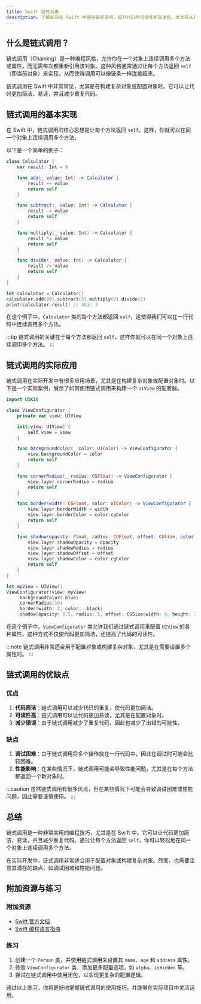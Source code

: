 ```yaml
---
title: Swift 链式调用
description: 了解如何在 Swift 中使用链式调用，提升代码的可读性和简洁性。本文将从基础概念入手，逐步讲解链式调用的实现方式，并通过实际案例展示其应用场景。
---
```


## 什么是链式调用？

链式调用（Chaining）是一种编程风格，允许你在一个对象上连续调用多个方法或属性，而无需每次都重新引用该对象。这种风格通常通过让每个方法返回 `self`（即当前对象）来实现，从而使得调用可以像链条一样连接起来。

链式调用在 Swift 中非常常见，尤其是在构建复杂对象或配置对象时。它可以让代码更加简洁、易读，并且减少重复代码。

## 链式调用的基本实现

在 Swift 中，链式调用的核心思想是让每个方法返回 `self`。这样，你就可以在同一个对象上连续调用多个方法。

以下是一个简单的例子：

```swift
class Calculator {
    var result: Int = 0

    func add(_ value: Int) -> Calculator {
        result += value
        return self
    }

    func subtract(_ value: Int) -> Calculator {
        result -= value
        return self
    }

    func multiply(_ value: Int) -> Calculator {
        result *= value
        return self
    }

    func divide(_ value: Int) -> Calculator {
        result /= value
        return self
    }
}

let calculator = Calculator()
calculator.add(10).subtract(5).multiply(2).divide(2)
print(calculator.result) // 输出: 5
```

在这个例子中，`Calculator` 类的每个方法都返回 `self`，这使得我们可以在一行代码中连续调用多个方法。

:::tip
链式调用的关键在于每个方法都返回 `self`，这样你就可以在同一个对象上连续调用多个方法。
:::

## 链式调用的实际应用

链式调用在实际开发中有很多应用场景，尤其是在构建复杂对象或配置对象时。以下是一个实际案例，展示了如何使用链式调用来构建一个 `UIView` 的配置器。

```swift
import UIKit

class ViewConfigurator {
    private var view: UIView

    init(view: UIView) {
        self.view = view
    }

    func backgroundColor(_ color: UIColor) -> ViewConfigurator {
        view.backgroundColor = color
        return self
    }

    func cornerRadius(_ radius: CGFloat) -> ViewConfigurator {
        view.layer.cornerRadius = radius
        return self
    }

    func border(width: CGFloat, color: UIColor) -> ViewConfigurator {
        view.layer.borderWidth = width
        view.layer.borderColor = color.cgColor
        return self
    }

    func shadow(opacity: Float, radius: CGFloat, offset: CGSize, color: UIColor) -> ViewConfigurator {
        view.layer.shadowOpacity = opacity
        view.layer.shadowRadius = radius
        view.layer.shadowOffset = offset
        view.layer.shadowColor = color.cgColor
        return self
    }
}

let myView = UIView()
ViewConfigurator(view: myView)
    .backgroundColor(.blue)
    .cornerRadius(10)
    .border(width: 2, color: .black)
    .shadow(opacity: 0.5, radius: 5, offset: CGSize(width: 0, height: 2), color: .gray)
```

在这个例子中，`ViewConfigurator` 类允许我们通过链式调用来配置 `UIView` 的各种属性。这种方式不仅使代码更加简洁，还提高了代码的可读性。

:::note
链式调用非常适合用于配置对象或构建复杂对象，尤其是在需要设置多个属性时。
:::

## 链式调用的优缺点

### 优点
1. **代码简洁**：链式调用可以减少代码的重复，使代码更加简洁。
2. **可读性高**：链式调用可以让代码更加易读，尤其是在配置对象时。
3. **减少错误**：由于链式调用减少了重复代码，因此也减少了出错的可能性。

### 缺点
1. **调试困难**：由于链式调用将多个操作放在一行代码中，因此在调试时可能会比较困难。
2. **性能影响**：在某些情况下，链式调用可能会导致性能问题，尤其是在每个方法都返回一个新对象时。

:::caution
虽然链式调用有很多优点，但在某些情况下可能会导致调试困难或性能问题，因此需要谨慎使用。
:::

## 总结

链式调用是一种非常实用的编程技巧，尤其是在 Swift 中。它可以让代码更加简洁、易读，并且减少重复代码。通过让每个方法返回 `self`，你可以轻松地在同一个对象上连续调用多个方法。

在实际开发中，链式调用非常适合用于配置对象或构建复杂对象。然而，也需要注意其潜在的缺点，如调试困难和性能问题。

## 附加资源与练习

### 附加资源
- [Swift 官方文档](https://docs.swift.org/swift-book/)
- [Swift 编程语言指南](https://developer.apple.com/library/archive/documentation/Swift/Conceptual/Swift_Programming_Language/)

### 练习
1. 创建一个 `Person` 类，并使用链式调用来设置其 `name`、`age` 和 `address` 属性。
2. 修改 `ViewConfigurator` 类，添加更多配置选项，如 `alpha`、`isHidden` 等。
3. 尝试在链式调用中使用闭包，以实现更复杂的配置逻辑。

通过以上练习，你将更好地掌握链式调用的使用技巧，并能够在实际项目中灵活运用。